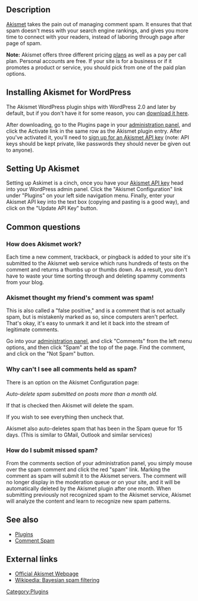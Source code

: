 {{Languages|
{{en|Plugins/Akismet}}
{{pt-br|Akismet}}
{{ja|プラグイン/Akismet}}
}}

== Description ==

[https://akismet.com/get/ Akismet] takes the pain out of managing comment spam. It ensures that that spam doesn't mess with your search engine rankings, and gives you more time to connect with your readers, instead of laboring through page after page of spam.

'''Note:''' Akismet offers three different pricing [http://akismet.com/plans/ plans] as well as a pay per call plan. Personal accounts are free. If your site is for a business or if it promotes a product or service, you should pick from one of the paid plan options.

== Installing Akismet for WordPress ==

The Akismet WordPress plugin ships with WordPress 2.0 and later by default, but if you don't have it for some reason, you can [http://akismet.com/download/ download it here].

After downloading, go to the Plugins page in your [[Administration Panels|administration panel]], and click the Activate link in the same row as the Akismet plugin entry. After you've activated it, you'll need to [https://akismet.com/get/ sign up for an Akismet API key] (note: API keys should be kept private, like passwords they should never be given out to anyone).

== Setting Up Akismet ==

Setting up Askimet is a cinch, once you have your [https://akismet.com/get/ Akismet API key] head into your WordPress admin panel. Click the "Akismet Configuration" link under "Plugins" on your left side navigation menu. Finally, enter your Akismet API key into the text box (copying and pasting is a good way), and click on the "Update API Key" button.

== Common questions ==


=== How does Akismet work? ===

Each time a new comment, trackback, or pingback is added to your site it's submitted to the Akismet web service which runs hundreds of tests on the comment and returns a thumbs up or thumbs down. As a result, you don't have to waste your time sorting through and deleting spammy comments from your blog.

=== Akismet thought my friend's comment was spam! ===

This is also called a "false positive," and is a comment that is not actually spam, but is mistakenly marked as so, since computers aren't perfect. That's okay, it's easy to unmark it and let it back into the stream of legitimate comments.

Go into your [[Administration Panels|administration panel]], and click "Comments" from the left menu options, and then click "Spam" at the top of the page.  Find the comment, and click on the "Not Spam" button. 

===Why can't I see all comments held as spam?===

There is an option on the Akismet Configuration page:

''Auto-delete spam submitted on posts more than a month old.''

If that is checked then Akismet will delete the spam.

If you wish to see everything then uncheck that.

Akismet also auto-deletes spam that has been in the Spam queue for 15 days. (This is similar to GMail, Outlook and similar services)

===How do I submit missed spam?===

From the comments section of your administration panel, you simply mouse over the spam comment and click the red "spam" link. Marking the comment as spam will submit it to the Akismet servers. The comment will no longer display in the moderation queue or on your site, and it will be automatically deleted by the Akismet plugin after one month. When submitting previously not recognized spam to the Akismet service, Akismet will analyze the content and learn to recognize new spam patterns.

== See also ==

* [[Plugins]]
* [[Comment_Spam|Comment Spam]]

== External links ==

* [http://akismet.com/ Official Akismet Webpage]
* [http://en.wikipedia.org/wiki/Bayesian_spam_filtering Wikipedia: Bayesian spam filtering]

[[Category:Plugins]]